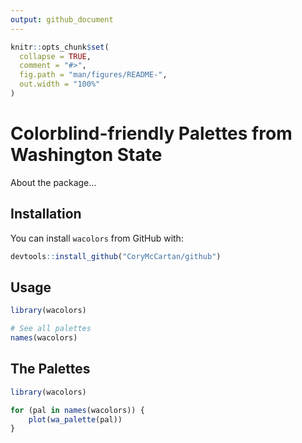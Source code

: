 ```yaml
---
output: github_document
---
```


<!-- README.md is generated from README.Rmd. Please edit that file -->

```r
knitr::opts_chunk$set(
  collapse = TRUE,
  comment = "#>",
  fig.path = "man/figures/README-",
  out.width = "100%"
)
```

# Colorblind-friendly Palettes from Washington State

<!-- badges: start -->
<!-- badges: end -->

About the package...

## Installation
<!-- You can install the released version of wacolors from [CRAN](https://CRAN.R-project.org) with: -->
You can install `wacolors` from GitHub with:

``` r
devtools::install_github("CoryMcCartan/github")
```

## Usage

```r
library(wacolors)

# See all palettes
names(wacolors)
```


## The Palettes

```r
library(wacolors)

for (pal in names(wacolors)) {
    plot(wa_palette(pal))
}
```
